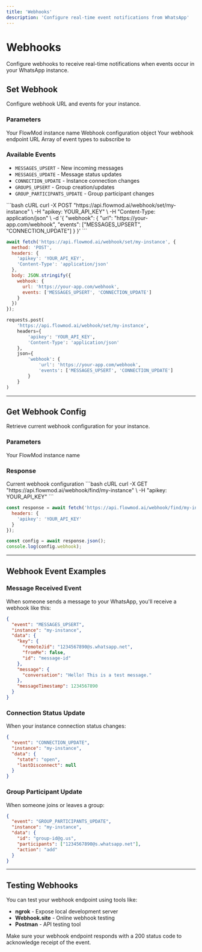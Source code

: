 ```yaml
---
title: 'Webhooks'
description: 'Configure real-time event notifications from WhatsApp'
---
```


# Webhooks

Configure webhooks to receive real-time notifications when events occur in your WhatsApp instance.

## Set Webhook

<Endpoint method="POST" endpoint="/webhook/set/{instanceName}">
  Configure webhook URL and events for your instance.
</Endpoint>

### Parameters

<ParamField path="instanceName" type="string" required>
  Your FlowMod instance name
</ParamField>

<ParamField body="webhook" type="object" required>
  Webhook configuration object
</ParamField>

<ParamField body="webhook.url" type="string" required>
  Your webhook endpoint URL
</ParamField>

<ParamField body="webhook.events" type="array" required>
  Array of event types to subscribe to
</ParamField>

### Available Events

- `MESSAGES_UPSERT` - New incoming messages
- `MESSAGES_UPDATE` - Message status updates  
- `CONNECTION_UPDATE` - Instance connection changes
- `GROUPS_UPSERT` - Group creation/updates
- `GROUP_PARTICIPANTS_UPDATE` - Group participant changes

<CodeGroup>
```bash cURL
curl -X POST "https://api.flowmod.ai/webhook/set/my-instance" \
  -H "apikey: YOUR_API_KEY" \
  -H "Content-Type: application/json" \
  -d '{
    "webhook": {
      "url": "https://your-app.com/webhook",
      "events": ["MESSAGES_UPSERT", "CONNECTION_UPDATE"]
    }
  }'
```

```javascript JavaScript
await fetch('https://api.flowmod.ai/webhook/set/my-instance', {
  method: 'POST',
  headers: {
    'apikey': 'YOUR_API_KEY',
    'Content-Type': 'application/json'
  },
  body: JSON.stringify({
    webhook: {
      url: 'https://your-app.com/webhook',
      events: ['MESSAGES_UPSERT', 'CONNECTION_UPDATE']
    }
  })
});
```

```python Python
requests.post(
    'https://api.flowmod.ai/webhook/set/my-instance',
    headers={
        'apikey': 'YOUR_API_KEY',
        'Content-Type': 'application/json'
    },
    json={
        'webhook': {
            'url': 'https://your-app.com/webhook',
            'events': ['MESSAGES_UPSERT', 'CONNECTION_UPDATE']
        }
    }
)
```
</CodeGroup>

---

## Get Webhook Config

<Endpoint method="GET" endpoint="/webhook/find/{instanceName}">
  Retrieve current webhook configuration for your instance.
</Endpoint>

### Parameters

<ParamField path="instanceName" type="string" required>
  Your FlowMod instance name
</ParamField>

### Response

<ResponseField name="webhook" type="object">
  Current webhook configuration
</ResponseField>

<CodeGroup>
```bash cURL
curl -X GET "https://api.flowmod.ai/webhook/find/my-instance" \
  -H "apikey: YOUR_API_KEY"
```

```javascript JavaScript
const response = await fetch('https://api.flowmod.ai/webhook/find/my-instance', {
  headers: {
    'apikey': 'YOUR_API_KEY'
  }
});

const config = await response.json();
console.log(config.webhook);
```
</CodeGroup>

---

## Webhook Event Examples

### Message Received Event

When someone sends a message to your WhatsApp, you'll receive a webhook like this:

```json
{
  "event": "MESSAGES_UPSERT",
  "instance": "my-instance",
  "data": {
    "key": {
      "remoteJid": "1234567890@s.whatsapp.net",
      "fromMe": false,
      "id": "message-id"
    },
    "message": {
      "conversation": "Hello! This is a test message."
    },
    "messageTimestamp": 1234567890
  }
}
```

### Connection Status Update

When your instance connection status changes:

```json
{
  "event": "CONNECTION_UPDATE",
  "instance": "my-instance", 
  "data": {
    "state": "open",
    "lastDisconnect": null
  }
}
```

### Group Participant Update

When someone joins or leaves a group:

```json
{
  "event": "GROUP_PARTICIPANTS_UPDATE",
  "instance": "my-instance",
  "data": {
    "id": "group-id@g.us",
    "participants": ["1234567890@s.whatsapp.net"],
    "action": "add"
  }
}
```

---

## Testing Webhooks

You can test your webhook endpoint using tools like:

- **ngrok** - Expose local development server
- **Webhook.site** - Online webhook testing
- **Postman** - API testing tool

<Tip>
Make sure your webhook endpoint responds with a 200 status code to acknowledge receipt of the event.
</Tip> 